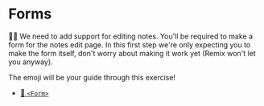 # Forms

<EpicVideo url="https://www.epicweb.dev/workshops/full-stack-foundations/mutations/building-forms" />

👨‍💼 We need to add support for editing notes. You'll be required to make a form
for the notes edit page. In this first step we're only expecting you to make the
form itself, don't worry about making it work yet (Remix won't let you anyway).

The emoji will be your guide through this exercise!

- [📜 `<Form>`](https://remix.run/docs/en/main/components/form)

